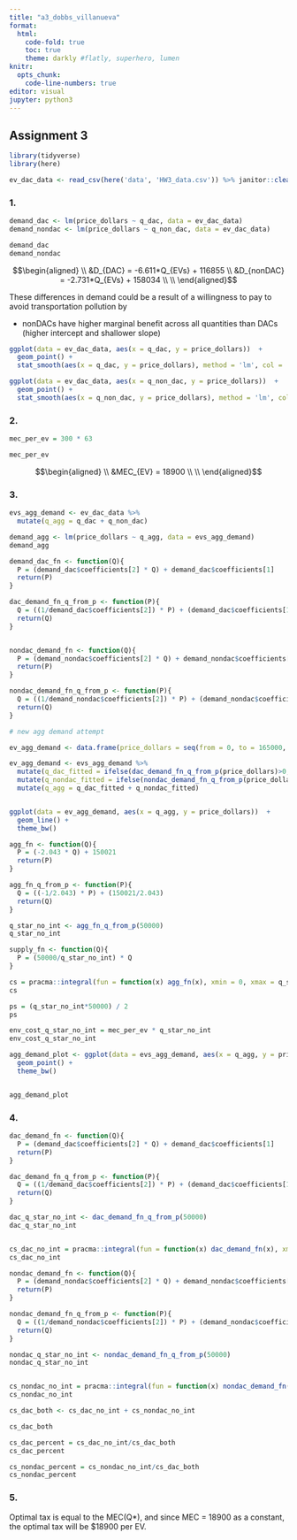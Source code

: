 ```yaml
---
title: "a3_dobbs_villanueva"
format: 
  html:
    code-fold: true
    toc: true
    theme: darkly #flatly, superhero, lumen
knitr:
  opts_chunk: 
    code-line-numbers: true
editor: visual
jupyter: python3
---
```


## Assignment 3

```r

library(tidyverse)
library(here)

```

```r
ev_dac_data <- read_csv(here('data', 'HW3_data.csv')) %>% janitor::clean_names()
```

### 1.

```r

demand_dac <- lm(price_dollars ~ q_dac, data = ev_dac_data)
demand_nondac <- lm(price_dollars ~ q_non_dac, data = ev_dac_data)

demand_dac
demand_nondac
```

$$\begin{aligned}
\\
&D_{DAC} = -6.611*Q_{EVs} + 116855 \\
&D_{nonDAC} = -2.731*Q_{EVs} + 158034 \\
\\
\end{aligned}$$

These differences in demand could be a result of a willingness to pay to avoid transportation pollution by

-   nonDACs have higher marginal benefit across all quantities than DACs (higher intercept and shallower slope)

```r
ggplot(data = ev_dac_data, aes(x = q_dac, y = price_dollars))  +
  geom_point() + 
  stat_smooth(aes(x = q_dac, y = price_dollars), method = 'lm', col = 'red')

ggplot(data = ev_dac_data, aes(x = q_non_dac, y = price_dollars))  +
  geom_point() + 
  stat_smooth(aes(x = q_non_dac, y = price_dollars), method = 'lm', col = 'blue')
```

### 2.

```r
mec_per_ev = 300 * 63

mec_per_ev
```

$$\begin{aligned}
\\
&MEC_{EV} = 18900 \\
\\
\end{aligned}$$

### 3.

```r

evs_agg_demand <- ev_dac_data %>% 
  mutate(q_agg = q_dac + q_non_dac)

demand_agg <- lm(price_dollars ~ q_agg, data = evs_agg_demand)
demand_agg

```

```r

demand_dac_fn <- function(Q){
  P = (demand_dac$coefficients[2] * Q) + demand_dac$coefficients[1]
  return(P)
}

dac_demand_fn_q_from_p <- function(P){
  Q = ((1/demand_dac$coefficients[2]) * P) + (demand_dac$coefficients[1]/(-demand_dac$coefficients[2]))
  return(Q)
}


nondac_demand_fn <- function(Q){
  P = (demand_nondac$coefficients[2] * Q) + demand_nondac$coefficients[1]
  return(P)
}

nondac_demand_fn_q_from_p <- function(P){
  Q = ((1/demand_nondac$coefficients[2]) * P) + (demand_nondac$coefficients[1]/(-demand_nondac$coefficients[2]))
  return(Q)
}


```

```r
# new agg demand attempt

ev_agg_demand <- data.frame(price_dollars = seq(from = 0, to = 165000, by = 1000))

ev_agg_demand <- evs_agg_demand %>% 
  mutate(q_dac_fitted = ifelse(dac_demand_fn_q_from_p(price_dollars)>0, dac_demand_fn_q_from_p(price_dollars), 0)) %>% 
  mutate(q_nondac_fitted = ifelse(nondac_demand_fn_q_from_p(price_dollars)>0, nondac_demand_fn_q_from_p(price_dollars), 0)) %>% 
  mutate(q_agg = q_dac_fitted + q_nondac_fitted)


ggplot(data = ev_agg_demand, aes(x = q_agg, y = price_dollars))  +
  geom_line() + 
  theme_bw()


```

```r

agg_fn <- function(Q){
  P = (-2.043 * Q) + 150021
  return(P)
}

agg_fn_q_from_p <- function(P){
  Q = ((-1/2.043) * P) + (150021/2.043)
  return(Q)
}

q_star_no_int <- agg_fn_q_from_p(50000)
q_star_no_int
```

```r

supply_fn <- function(Q){
  P = (50000/q_star_no_int) * Q
}

```

```r

cs = pracma::integral(fun = function(x) agg_fn(x), xmin = 0, xmax = q_star_no_int) - (q_star_no_int*50000)
cs

ps = (q_star_no_int*50000) / 2
ps

```

```r

env_cost_q_star_no_int = mec_per_ev * q_star_no_int
env_cost_q_star_no_int

```

```r

agg_demand_plot <- ggplot(data = evs_agg_demand, aes(x = q_agg, y = price_dollars)) +
  geom_point() +
  theme_bw()


agg_demand_plot
```

### 4.

```r

dac_demand_fn <- function(Q){
  P = (demand_dac$coefficients[2] * Q) + demand_dac$coefficients[1]
  return(P)
}

dac_demand_fn_q_from_p <- function(P){
  Q = ((1/demand_dac$coefficients[2]) * P) + (demand_dac$coefficients[1]/(-demand_dac$coefficients[2]))
  return(Q)
}

dac_q_star_no_int <- dac_demand_fn_q_from_p(50000)
dac_q_star_no_int


cs_dac_no_int = pracma::integral(fun = function(x) dac_demand_fn(x), xmin = 0, xmax = dac_q_star_no_int) - (dac_q_star_no_int*50000)
cs_dac_no_int

```

```r
nondac_demand_fn <- function(Q){
  P = (demand_nondac$coefficients[2] * Q) + demand_nondac$coefficients[1]
  return(P)
}

nondac_demand_fn_q_from_p <- function(P){
  Q = ((1/demand_nondac$coefficients[2]) * P) + (demand_nondac$coefficients[1]/(-demand_nondac$coefficients[2]))
  return(Q)
}

nondac_q_star_no_int <- nondac_demand_fn_q_from_p(50000)
nondac_q_star_no_int


cs_nondac_no_int = pracma::integral(fun = function(x) nondac_demand_fn(x), xmin = 0, xmax = nondac_q_star_no_int) - (nondac_q_star_no_int*50000)
cs_nondac_no_int
```

```r
cs_dac_both <- cs_dac_no_int + cs_nondac_no_int

cs_dac_both
```

```r
cs_dac_percent = cs_dac_no_int/cs_dac_both
cs_dac_percent

cs_nondac_percent = cs_nondac_no_int/cs_dac_both
cs_nondac_percent

```

### 5.

Optimal tax is equal to the MEC(Q\*), and since MEC = 18900 as a constant, the optimal tax will be \$18900 per EV.
